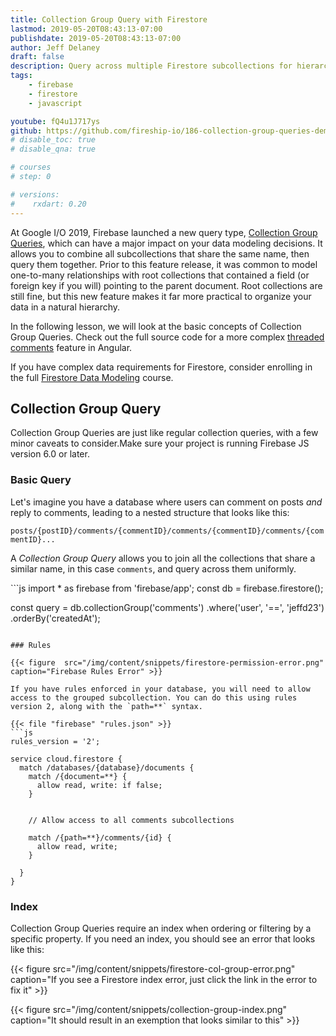 ```yaml
---
title: Collection Group Query with Firestore
lastmod: 2019-05-20T08:43:13-07:00
publishdate: 2019-05-20T08:43:13-07:00
author: Jeff Delaney
draft: false
description: Query across multiple Firestore subcollections for hierarchical data structures, like threaded comments. 
tags: 
    - firebase
    - firestore
    - javascript

youtube: fQ4u1J717ys
github: https://github.com/fireship-io/186-collection-group-queries-demo
# disable_toc: true
# disable_qna: true

# courses
# step: 0

# versions:
#    rxdart: 0.20
---
```


At Google I/O 2019, Firebase launched a new query type, [Collection Group Queries](https://firebase.google.com/docs/firestore/query-data/queries#collection-group-query), which can have a major impact on your data modeling decisions. It allows you to combine all subcollections that share the same name, then query them together. Prior to this feature release, it was common to model one-to-many relationships with root collections that contained a field (or foreign key if you will) pointing to the parent document. Root collections are still fine, but this new feature makes it far more practical to organize your data in a natural hierarchy.

In the following lesson, we will look at the basic concepts of Collection Group Queries. Check out the full source code for a more complex [threaded comments](https://github.com/fireship-io/186-collection-group-queries-demo) feature in Angular. 


If you have complex data requirements for Firestore, consider enrolling in the full [Firestore Data Modeling](/courses/firestore-data-modeling/) course.



## Collection Group Query

Collection Group Queries are just like regular collection queries, with a few minor caveats to consider.Make sure your project is running Firebase JS version 6.0 or later. 

### Basic Query

Let's imagine you have a database where users can comment on posts *and* reply to comments, leading to a nested structure that looks like this: 

`posts/{postID}/comments/{commentID}/comments/{commentID}/comments/{commentID}...`

A *Collection Group Query* allows you to join all the collections that share a similar name, in this case `comments`, and query across them uniformly.  

<File name="app.js">
  <JavaScript />
</File>
```js
import * as firebase from 'firebase/app';
const db = firebase.firestore();


const query = db.collectionGroup('comments')
                .where('user', '==', 'jeffd23')
                .orderBy('createdAt');
```

### Rules

{{< figure  src="/img/content/snippets/firestore-permission-error.png" caption="Firebase Rules Error" >}}

If you have rules enforced in your database, you will need to allow access to the grouped subcollection. You can do this using rules version 2, along with the `path=**` syntax. 

{{< file "firebase" "rules.json" >}}
```js
rules_version = '2';

service cloud.firestore {
  match /databases/{database}/documents {
    match /{document=**} {
      allow read, write: if false;
    }
    

    // Allow access to all comments subcollections
    
    match /{path=**}/comments/{id} {
      allow read, write;
    }
    
  }
}
```


### Index

Collection Group Queries require an index when ordering or filtering by a specific property. If you need an index, you should see an error that looks like this: 

{{< figure  src="/img/content/snippets/firestore-col-group-error.png" caption="If you see a Firestore index error, just click the link in the error to fix it" >}}

{{< figure  src="/img/content/snippets/collection-group-index.png" caption="It should result in an exemption that looks similar to this" >}}
